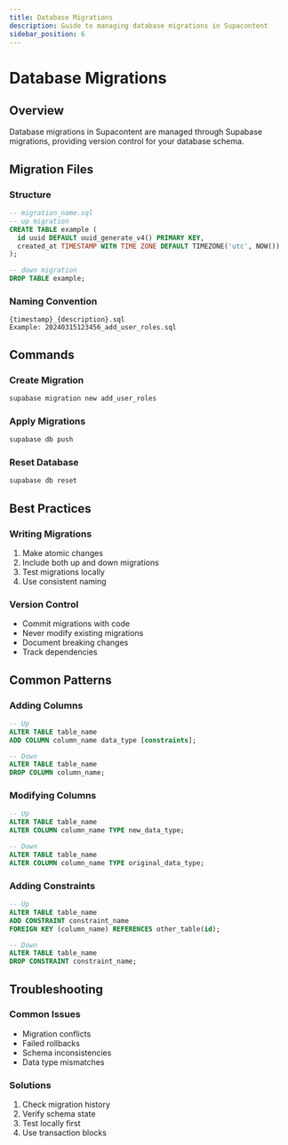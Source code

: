```yaml
---
title: Database Migrations
description: Guide to managing database migrations in Supacontent
sidebar_position: 6
---
```


# Database Migrations

## Overview

Database migrations in Supacontent are managed through Supabase migrations, providing version control for your database schema.

## Migration Files

### Structure
```sql
-- migration_name.sql
-- up migration
CREATE TABLE example (
  id uuid DEFAULT uuid_generate_v4() PRIMARY KEY,
  created_at TIMESTAMP WITH TIME ZONE DEFAULT TIMEZONE('utc', NOW())
);

-- down migration
DROP TABLE example;
```

### Naming Convention
```
{timestamp}_{description}.sql
Example: 20240315123456_add_user_roles.sql
```

## Commands

### Create Migration
```bash
supabase migration new add_user_roles
```

### Apply Migrations
```bash
supabase db push
```

### Reset Database
```bash
supabase db reset
```

## Best Practices

### Writing Migrations
1. Make atomic changes
2. Include both up and down migrations
3. Test migrations locally
4. Use consistent naming

### Version Control
- Commit migrations with code
- Never modify existing migrations
- Document breaking changes
- Track dependencies

## Common Patterns

### Adding Columns
```sql
-- Up
ALTER TABLE table_name
ADD COLUMN column_name data_type [constraints];

-- Down
ALTER TABLE table_name
DROP COLUMN column_name;
```

### Modifying Columns
```sql
-- Up
ALTER TABLE table_name
ALTER COLUMN column_name TYPE new_data_type;

-- Down
ALTER TABLE table_name
ALTER COLUMN column_name TYPE original_data_type;
```

### Adding Constraints
```sql
-- Up
ALTER TABLE table_name
ADD CONSTRAINT constraint_name
FOREIGN KEY (column_name) REFERENCES other_table(id);

-- Down
ALTER TABLE table_name
DROP CONSTRAINT constraint_name;
```

## Troubleshooting

### Common Issues
- Migration conflicts
- Failed rollbacks
- Schema inconsistencies
- Data type mismatches

### Solutions
1. Check migration history
2. Verify schema state
3. Test locally first
4. Use transaction blocks 